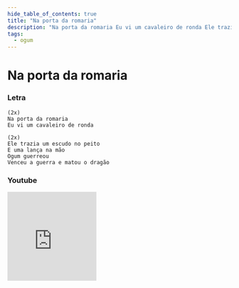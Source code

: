 ```yaml
---
hide_table_of_contents: true
title: "Na porta da romaria"
description: "Na porta da romaria Eu vi um cavaleiro de ronda Ele trazia um escudo no peito E uma lança na mão Ogum guerreou Venceu a guerra e matou o dragão"
tags:
  - ogum
---
```


# Na porta da romaria

### Letra

```text
(2x)
Na porta da romaria
Eu vi um cavaleiro de ronda

(2x)
Ele trazia um escudo no peito
E uma lança na mão
Ogum guerreou
Venceu a guerra e matou o dragão
```

### Youtube

<iframe
  width="200"
  height="200"
  src="https://www.youtube.com/embed/NBoGidV1DZw"
  title="YouTube video player"
  frameborder="0"
  allow="accelerometer; autoplay; clipboard-write; encrypted-media; gyroscope; picture-in-picture; web-share"
  referrerpolicy="strict-origin-when-cross-origin"
  allowfullscreen
></iframe>